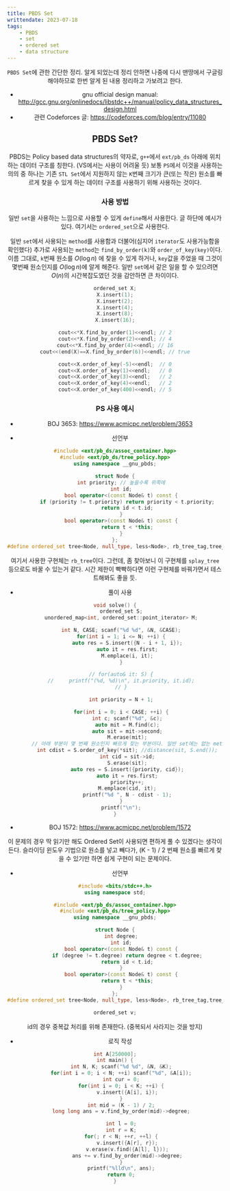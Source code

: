 ---
title: PBDS Set
writtendate: 2023-07-18
tags:
    - PBDS
    - set
    - ordered set
    - data structure
---

<Header />

`PBDS Set`에 관한 간단한 정리. 알게 되었는데 정리 안하면 나중에 다시 맨땅에서 구글링 해야하므로 한번 알게 된 내용 정리하고 가보려고 한다.

- gnu official design manual: http://gcc.gnu.org/onlinedocs/libstdc++/manual/policy_data_structures_design.html
- 관련 Codeforces 글: https://codeforces.com/blog/entry/11080

## PBDS Set?

PBDS는 Policy based data structures의 약자로, `g++`에서 `ext/pb_ds` 아래에 위치하는 데이터 구조를 칭한다. (VS에서는 사용이 어려울 듯) 보통 `PS`에서 이것을 사용하는 의의 중 하나는 기존 `STL Set`에서 지원하지 않는 `K`번째 크기가 큰(또는 작은) 원소를 빠르게 찾을 수 있게 하는 데이터 구조를 사용하기 위해 사용하는 것이다.


### 사용 방법

일반 `set`을 사용하는 느낌으로 사용할 수 있게 `define`해서 사용한다. 글 하단에 예시가 있다. 여기서는 `ordered_set`으로 사용한다.

일반 `set`에서 사용되는 `method`를 사용함과 더불어(심지어 `iterator`도 사용가능함을 확인했다) 추가로 사용되는 `method`는 `find_by_order(k)`와 `order_of_key(key)`이다. 이름 그대로, `k`번째 원소를 $O(\log n)$ 에 찾을 수 있게 하거나, `key`값을 주었을 때 그것이 몇번째 원소인지를 $O(\log n)$에 알게 해준다. 일반 `set`에서 같은 일을 할 수 있으려면 $O(n)$의 시간복잡도였던 것을 감안하면 큰 차이이다.

```cpp
ordered_set X;
X.insert(1);
X.insert(2);
X.insert(4);
X.insert(8);
X.insert(16);

cout<<*X.find_by_order(1)<<endl; // 2
cout<<*X.find_by_order(2)<<endl; // 4
cout<<*X.find_by_order(4)<<endl; // 16
cout<<(end(X)==X.find_by_order(6))<<endl; // true

cout<<X.order_of_key(-5)<<endl;  // 0
cout<<X.order_of_key(1)<<endl;   // 0
cout<<X.order_of_key(3)<<endl;   // 2
cout<<X.order_of_key(4)<<endl;   // 2
cout<<X.order_of_key(400)<<endl; // 5
```

### PS 사용 예시

- BOJ 3653: https://www.acmicpc.net/problem/3653

- 선언부
```cpp
#include <ext/pb_ds/assoc_container.hpp>
#include <ext/pb_ds/tree_policy.hpp>
using namespace __gnu_pbds;

struct Node {
    int priority; // 높을수록 위쪽에
    int id;
    bool operator<(const Node& t) const {
        if (priority != t.priority) return priority < t.priority;
        return id < t.id;
    }
    bool operator>(const Node& t) const {
        return t < *this;
    }
};
#define ordered_set tree<Node, null_type, less<Node>, rb_tree_tag,tree_order_statistics_node_update>
```

여기서 사용한 구현체는 `rb_tree`이다. 그런데, 좀 찾아보니 이 구현체를 `splay_tree` 등으로도 바꿀 수 있는거 같다. 시간 제한이 빡빡하다면 이런 구현체를 바꿔가면서 테스트해봐도 좋을 듯.

- 풀이 사용
```cpp
void solve() {
    ordered_set S;
    unordered_map<int, ordered_set::point_iterator> M;

    int N, CASE; scanf("%d %d", &N, &CASE);
    for(int i = 1; i <= N; ++i) {
        auto res = S.insert({N - i + 1, i});
        auto it = res.first;
        M.emplace(i, it);
    }

    // for(auto& it: S) {
    //     printf("(%d, %d)\n", it.priority, it.id);
    // }

    int priority = N + 1;

    for(int i = 0; i < CASE; ++i) {
        int c; scanf("%d", &c);
        auto mit = M.find(c);
        auto sit = mit->second;
        M.erase(mit);
        // 아래 부분이 몇 번째 원소인지 빠르게 찾는 부분이다. 일반 set에는 없는 method
        int cdist = S.order_of_key(*sit); //distance(sit, S.end());
        int cid = sit->id;
        S.erase(sit);
        auto res = S.insert({priority, cid});
        auto it = res.first;
        priority++;
        M.emplace(cid, it);
        printf("%d ", N - cdist - 1);
    }
    printf("\n");
}
```

- BOJ 1572: https://www.acmicpc.net/problem/1572

이 문제의 경우 딱 읽기만 해도 Ordered Set이 사용되면 편하게 풀 수 있겠다는 생각이 든다. 슬라이딩 윈도우 기법으로 원소를 넣고 빼다가, (K - 1) / 2 번째 원소를 빠르게 찾을 수 있기만 하면 쉽게 구현이 되는 문제이다.

- 선언부
```cpp
#include <bits/stdc++.h>
using namespace std;

#include <ext/pb_ds/assoc_container.hpp>
#include <ext/pb_ds/tree_policy.hpp>
using namespace __gnu_pbds;

struct Node {
    int degree;
    int id;
    bool operator<(const Node& t) const {
        if (degree != t.degree) return degree < t.degree;
        return id < t.id;
    }
    bool operator>(const Node& t) const {
        return t < *this;
    }
};
#define ordered_set tree<Node, null_type, less<Node>, rb_tree_tag,tree_order_statistics_node_update>

ordered_set v;
```

id의 경우 중복값 처리를 위해 존재한다. (중복되서 사라지는 것을 방지)

- 로직 작성
```cpp
int A[250000];
int main() {
    int N, K; scanf("%d %d", &N, &K);
    for(int i = 0; i < N; ++i) scanf("%d", &A[i]);
    int cur = 0;
    for(int i = 0; i < K; ++i) {
        v.insert({A[i], i});
    }
    int mid = (K - 1) / 2;
    long long ans = v.find_by_order(mid)->degree;

    int l = 0;
    int r = K;
    for(; r < N; ++r, ++l) {
        v.insert({A[r], r});
        v.erase(v.find({A[l], l}));
        ans += v.find_by_order(mid)->degree;
    }
    printf("%lld\n", ans);
    return 0;
}
```

<TagList />
<Comment />
